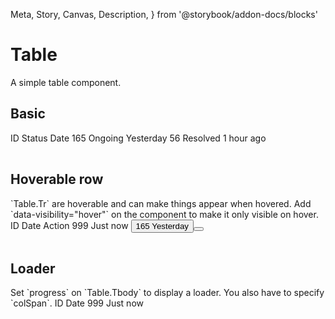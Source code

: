   Meta,
  Story,
  Canvas,
  Description,
} from '@storybook/addon-docs/blocks'

<Meta title="Components/Table" component={Table} />

# Table

<Description>
  A simple table component.
</Description>

## Basic

<Canvas>
  <Story name="basic">
    <Table>
      <Table.Thead>
        <Table.Tr>
          <Table.Th>ID</Table.Th>
          <Table.Th>Status</Table.Th>
          <Table.Th>Date</Table.Th>
        </Table.Tr>
      </Table.Thead>
      <Table.Tbody>
        <Table.Tr>
          <Table.Td>165</Table.Td>
          <Table.Td>Ongoing</Table.Td>
          <Table.Td>Yesterday</Table.Td>
        </Table.Tr>
        <Table.Tr>
          <Table.Td>56</Table.Td>
          <Table.Td>Resolved</Table.Td>
          <Table.Td>1 hour ago</Table.Td>
        </Table.Tr>
      </Table.Tbody>
    </Table>
  </Story>
</Canvas>

## Hoverable row

<Description>
  `Table.Tr` are hoverable and can make things appear when hovered. Add `data-visibility="hover"` on the component to make it only visible on hover.
</Description>

<Canvas>
  <Story name="hoverable">
    <Table>
      <Table.Thead>
        <Table.Tr>
          <Table.Th>ID</Table.Th>
          <Table.Th>Date</Table.Th>
          <Table.Th>Action</Table.Th>
        </Table.Tr>
      </Table.Thead>
      <Table.Tbody>
        <Table.Tr>
          <Table.Td>999</Table.Td>
          <Table.Td>Just now</Table.Td>
          <Table.Td>
            <Button size="sm" icon="eye" data-visibility="hover" />
          </Table.Td>
        </Table.Tr>
        <Table.Tr>
          <Table.Td>165</Table.Td>
          <Table.Td>Yesterday</Table.Td>
          <Table.Td>
            <Button size="sm" icon="eye" data-visibility="hover" />
          </Table.Td>
        </Table.Tr>
      </Table.Tbody>
    </Table>
  </Story>
</Canvas>

## Loader

<Description>
  Set `progress` on `Table.Tbody` to display a loader. You also have to specify `colSpan`.
</Description>

<Canvas>
  <Story name="loader">
    <Table>
      <Table.Thead>
        <Table.Tr>
          <Table.Th>ID</Table.Th>
          <Table.Th>Date</Table.Th>
        </Table.Tr>
      </Table.Thead>
      <Table.Tbody progress colSpan={2}>
        <Table.Tr>
          <Table.Td>999</Table.Td>
          <Table.Td>Just now</Table.Td>
        </Table.Tr>
      </Table.Tbody>
    </Table>
  </Story>
</Canvas>
